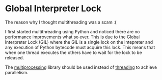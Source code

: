 # Global Interpreter Lock

The reason why I thought multithreading was a scam :(

I first started multithreading using Python and noticed there are no performance improvements what so ever. This is due to the Global Interpreter Lock (GIL) where the GIL is a single lock on the intepreter and any execution of Python bytecode must acquire this lock. This means that when one thread executes the others have to wait for the lock to be released.

The [multiprocessing](https://docs.python.org/3/library/multiprocessing.html#module-multiprocessing) library should be used instead of [threading](https://docs.python.org/3/library/threading.html) to achieve parallelism.